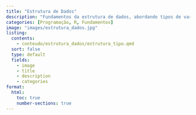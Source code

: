 ```yaml
---
title: "Estrutura de Dados"
description: "Fundamentos da estrutura de dados, abordando tipos de variáveis e níveis de mensuração."
categories: [Programação, R, Fundamentos]
image: "images/estrutura_dados.jpg"
listing:
  contents: 
    - conteudo/estrutura_dados/estrutura_tipo.qmd
  sort: false
  type: default
  fields: 
    - image
    - title
    - description
    - categories  
format:
  html:
    toc: true
    number-sections: true
---
```




